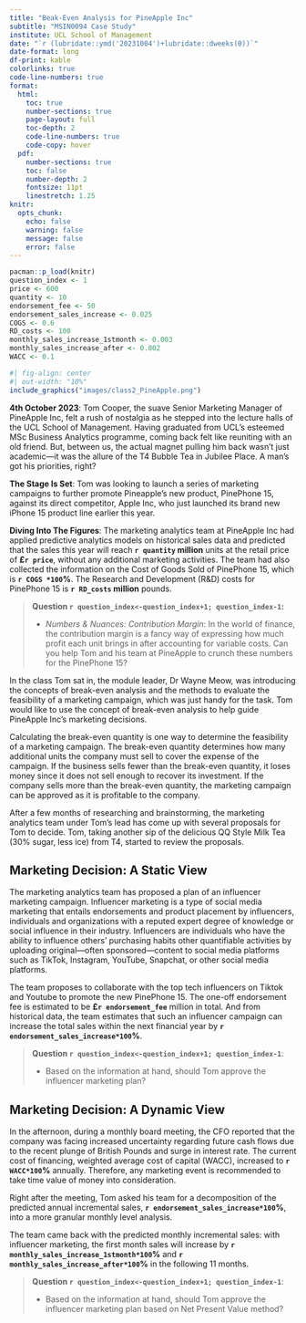 ```yaml
---
title: "Beak-Even Analysis for PineApple Inc"
subtitle: "MSIN0094 Case Study"
institute: UCL School of Management
date: "`r (lubridate::ymd('20231004')+lubridate::dweeks(0))`"
date-format: long
df-print: kable
colorlinks: true
code-line-numbers: true
format:
  html: 
    toc: true
    number-sections: true
    page-layout: full
    toc-depth: 2
    code-line-numbers: true
    code-copy: hover
  pdf: 
    number-sections: true
    toc: false
    number-depth: 2
    fontsize: 11pt
    linestretch: 1.25
knitr:
  opts_chunk:
    echo: false
    warning: false
    message: false
    error: false
---
```


```r
pacman::p_load(knitr)
question_index <- 1
price <- 600
quantity <- 10
endorsement_fee <- 50
endorsement_sales_increase <- 0.025
COGS <- 0.6
RD_costs <- 100
monthly_sales_increase_1stmonth <- 0.003
monthly_sales_increase_after <- 0.002
WACC <- 0.1

```

```r
#| fig-align: center
#| out-width: "10%"
include_graphics("images/class2_PineApple.png")
```

**4th October 2023**: Tom Cooper, the suave Senior Marketing Manager of PineApple Inc, felt a rush of nostalgia as he stepped into the lecture halls of the UCL School of Management. Having graduated from UCL's esteemed MSc Business Analytics programme, coming back felt like reuniting with an old friend. But, between us, the actual magnet pulling him back wasn't just academic---it was the allure of the T4 Bubble Tea in Jubilee Place. A man's got his priorities, right?

**The Stage Is Set**: Tom was looking to launch a series of marketing campaigns to further promote Pineapple's new product, PinePhone 15, against its direct competitor, Apple Inc, who just launched its brand new iPhone 15 product line earlier this year.

**Diving Into The Figures**: The marketing analytics team at PineApple Inc had applied predictive analytics models on historical sales data and predicted that the sales this year will reach **`r quantity` million** units at the retail price of **£`r price`**, without any additional marketing activities. The team had also collected the information on the Cost of Goods Sold of PinePhone 15, which is **`r COGS *100`%**. The Research and Development (R&D) costs for PinePhone 15 is **`r RD_costs` million** pounds.

> **Question `r question_index<-question_index+1; question_index-1`:**
>
> -   *Numbers & Nuances: Contribution Margin*: In the world of finance, the contribution margin is a fancy way of expressing how much profit each unit brings in after accounting for variable costs. Can you help Tom and his team at PineApple to crunch these numbers for the PinePhone 15?

In the class Tom sat in, the module leader, Dr Wayne Meow, was introducing the concepts of break-even analysis and the methods to evaluate the feasibility of a marketing campaign, which was just handy for the task. Tom would like to use the concept of break-even analysis to help guide PineApple Inc's marketing decisions.

Calculating the break-even quantity is one way to determine the feasibility of a marketing campaign. The break-even quantity determines how many additional units the company must sell to cover the expense of the campaign. If the business sells fewer than the break-even quantity, it loses money since it does not sell enough to recover its investment. If the company sells more than the break-even quantity, the marketing campaign can be approved as it is profitable to the company.

After a few months of researching and brainstorming, the marketing analytics team under Tom's lead has come up with several proposals for Tom to decide. Tom, taking another sip of the delicious QQ Style Milk Tea (30% sugar, less ice) from T4, started to review the proposals.

## Marketing Decision: A Static View

The marketing analytics team has proposed a plan of an influencer marketing campaign. Influencer marketing is a type of social media marketing that entails endorsements and product placement by influencers, individuals and organizations with a reputed expert degree of knowledge or social influence in their industry. Influencers are individuals who have the ability to influence others' purchasing habits other quantifiable activities by uploading original---often sponsored---content to social media platforms such as TikTok, Instagram, YouTube, Snapchat, or other social media platforms.

The team proposes to collaborate with the top tech influencers on Tiktok and Youtube to promote the new PinePhone 15. The one-off endorsement fee is estimated to be **£`r endorsement_fee`** million in total. And from historical data, the team estimates that such an influencer campaign can increase the total sales within the next financial year by **`r endorsement_sales_increase*100`%**.

> **Question `r question_index<-question_index+1; question_index-1`**:
>
> -   Based on the information at hand, should Tom approve the influencer marketing plan?

## Marketing Decision: A Dynamic View

In the afternoon, during a monthly board meeting, the CFO reported that the company was facing increased uncertainty regarding future cash flows due to the recent plunge of British Pounds and surge in interest rate. The current cost of financing, weighted average cost of capital (WACC), increased to **`r WACC*100`%** annually. Therefore, any marketing event is recommended to take time value of money into consideration.

Right after the meeting, Tom asked his team for a decomposition of the predicted annual incremental sales, **`r endorsement_sales_increase*100`%**, into a more granular monthly level analysis.

The team came back with the predicted monthly incremental sales: with influencer marketing, the first month sales will increase by **`r monthly_sales_increase_1stmonth*100`%** and **`r monthly_sales_increase_after*100`%** in the following 11 months.

> **Question `r question_index<-question_index+1; question_index-1`**:
>
> -   Based on the information at hand, should Tom approve the influencer marketing plan based on Net Present Value method?
